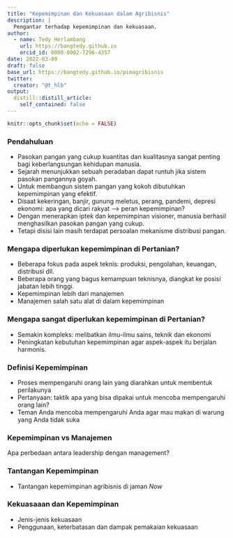 ```yaml
---
title: "Kepemimpinan dan Kekuasaan dalam Agribisnis"
description: |
  Pengantar terhadap kepemimpinan dan kekuasaan.
author: 
  - name: Tedy Herlambang
    url: https://bangtedy.github.io
    orcid_id: 0000-0002-7296-4357
date: 2022-03-09
draft: false
base_url: https://bangtedy.github.io/pimagribisnis
twitter:
  creator: "@t_hlb"
output:
  distill::distill_article:
    self_contained: false
---
```



```r
knitr::opts_chunk$set(echo = FALSE)
```

### Pendahuluan

* Pasokan pangan yang cukup kuantitas dan kualitasnya sangat penting bagi keberlangsungan kehidupan manusia. 
* Sejarah menunjukkan sebuah peradaban dapat runtuh jika sistem pasokan pangannya goyah. 
* Untuk membangun sistem pangan yang kokoh dibutuhkan kepemimpinan yang efektif.
* Disaat kekeringan, banjir, gunung meletus, perang, pandemi, depresi ekonomi: apa yang dicari rakyat --> peran kepemimpinan?
* Dengan menerapkan iptek dan kepemimpinan visioner, manusia berhasil menghasilkan pasokan pangan yang cukup.
* Tetapi disisi lain masih terdapat persoalan mekanisme distribusi pangan.


### Mengapa diperlukan kepemimpinan di Pertanian?

* Beberapa fokus pada aspek teknis: produksi, pengolahan, keuangan, distribusi dll.
* Beberapa orang yang bagus kemampuan teknisnya, diangkat ke posisi jabatan lebih tinggi.
* Kepemimpinan lebih dari manajemen
* Manajemen salah satu alat di dalam kepemimpinan



### Mengapa sangat diperlukan kepemimpinan di Pertanian?

* Semakin kompleks: melibatkan ilmu-ilmu sains, teknik dan ekonomi
* Peningkatan kebutuhan kepemimpinan agar aspek-aspek itu berjalan harmonis. 



### Definisi Kepemimpinan

* Proses mempengaruhi orang lain yang diarahkan untuk membentuk perilakunya 
* Pertanyaan: taktik apa yang bisa dipakai untuk mencoba mempengaruhi orang lain?
* Teman Anda mencoba mempengaruhi Anda agar mau makan di warung yang Anda tidak suka


### Kepemimpinan vs Manajemen
Apa perbedaan antara leadership dengan management?


### Tantangan Kepemimpinan

* Tantangan kepemimpinan agribisnis di jaman *Now*

### Kekuasaaan dan Kepemimpinan

* Jenis-jenis kekuasaan
* Penggunaan, keterbatasan dan dampak pemakaian kekuasaan

<!-- AddToAny BEGIN -->
<div class="a2a_kit a2a_kit_size_16 a2a_default_style"; data-a2a-url="https://bangtedy.github.io/pimagribisnis" data-a2a-title="Kepemimpinan dan Kekuasaan dalam Agribisnis">
<a class="a2a_button_whatsapp"></a>
<a class="a2a_button_telegram"></a>
</div>
<script async src="https://static.addtoany.com/menu/page.js"></script>
<!-- AddToAny END -->
